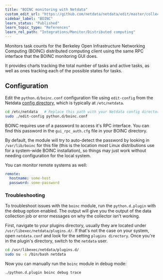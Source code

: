 ```yaml
---
title: "BOINC monitoring with Netdata"
custom_edit_url: "https://github.com/netdata/netdata/edit/master/collectors/python.d.plugin/boinc/README.md"
sidebar_label: "BOINC"
learn_status: "Published"
learn_topic_type: "References"
learn_rel_path: "Integrations/Monitor/Distributed computing"
---
```



Monitors task counts for the Berkeley Open Infrastructure Networking Computing (BOINC) distributed computing client using the same RPC interface that the BOINC monitoring GUI does.

It provides charts tracking the total number of tasks and active tasks, as well as ones tracking each of the possible states for tasks.

## Configuration

Edit the `python.d/boinc.conf` configuration file using `edit-config` from the Netdata [config
directory](/docs/nightly/configuration), which is typically at `/etc/netdata`.

```bash
cd /etc/netdata   # Replace this path with your Netdata config directory, if different
sudo ./edit-config python.d/boinc.conf
```

BOINC requires use of a password to access it's RPC interface.  You can
find this password in the `gui_rpc_auth.cfg` file in your BOINC directory.

By default, the module will try to auto-detect the password by looking
in `/var/lib/boinc` for this file (this is the location most Linux
distributions use for a system-wide BOINC installation), so things may
just work without needing configuration for the local system.

You can monitor remote systems as well:

```yaml
remote:
  hostname: some-host
  password: some-password
```




### Troubleshooting

To troubleshoot issues with the `boinc` module, run the `python.d.plugin` with the debug option enabled. The 
output will give you the output of the data collection job or error messages on why the collector isn't working.

First, navigate to your plugins directory, usually they are located under `/usr/libexec/netdata/plugins.d/`. If that's 
not the case on your system, open `netdata.conf` and look for the setting `plugins directory`. Once you're in the 
plugin's directory, switch to the `netdata` user.

```bash
cd /usr/libexec/netdata/plugins.d/
sudo su -s /bin/bash netdata
```

Now you can manually run the `boinc` module in debug mode:

```bash
./python.d.plugin boinc debug trace
```

